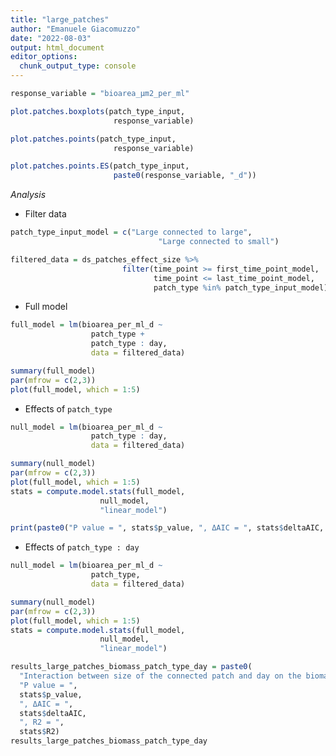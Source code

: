 ```yaml
---
title: "large_patches"
author: "Emanuele Giacomuzzo"
date: "2022-08-03"
output: html_document
editor_options: 
  chunk_output_type: console
---
```


```r
response_variable = "bioarea_µm2_per_ml"
```

```r
plot.patches.boxplots(patch_type_input,
                       response_variable)

plot.patches.points(patch_type_input,
                       response_variable)

plot.patches.points.ES(patch_type_input,
                       paste0(response_variable, "_d"))
```

*Analysis*

-   Filter data

```r

patch_type_input_model = c("Large connected to large",
                                 "Large connected to small")

filtered_data = ds_patches_effect_size %>%
                         filter(time_point >= first_time_point_model,
                                time_point <= last_time_point_model,
                                patch_type %in% patch_type_input_model)
```

-   Full model

```r
full_model = lm(bioarea_per_ml_d ~                  
                  patch_type +
                  patch_type : day,
                  data = filtered_data)

summary(full_model)
par(mfrow = c(2,3))
plot(full_model, which = 1:5)
```

-   Effects of `patch_type`

```r
null_model = lm(bioarea_per_ml_d ~                  
                  patch_type : day,
                  data = filtered_data)

summary(null_model)
par(mfrow = c(2,3))
plot(full_model, which = 1:5)
stats = compute.model.stats(full_model,
                    null_model,
                    "linear_model")

print(paste0("P value = ", stats$p_value, ", ΔAIC = ", stats$deltaAIC, ", R2 = ", stats$R2))
```

-   Effects of `patch_type : day`

```r
null_model = lm(bioarea_per_ml_d ~                  
                  patch_type,
                  data = filtered_data)

summary(null_model)
par(mfrow = c(2,3))
plot(full_model, which = 1:5)
stats = compute.model.stats(full_model,
                    null_model,
                    "linear_model")

results_large_patches_biomass_patch_type_day = paste0(
  "Interaction between size of the connected patch and day on the biomass effect size in large patches: ",
  "P value = ", 
  stats$p_value, 
  ", ΔAIC = ", 
  stats$deltaAIC, 
  ", R2 = ", 
  stats$R2)
results_large_patches_biomass_patch_type_day
```
